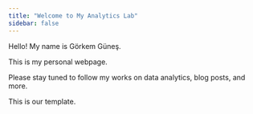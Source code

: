 ```yaml
---
title: "Welcome to My Analytics Lab"
sidebar: false 
---
```


Hello! My name is Görkem Güneş.

This is my personal webpage.

Please stay tuned to follow my works on data analytics, blog posts, and more.

This is our template.
